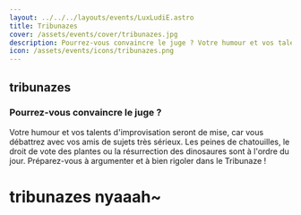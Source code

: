 ```yaml
---
layout: ../../../layouts/events/LuxLudiE.astro
title: Tribunazes
cover: /assets/events/cover/tribunazes.jpg
description: Pourrez-vous convaincre le juge ? Votre humour et vos talents d'improvisation seront de mise, car vous débattrez avec vos amis de sujets très sérieux. Les peines de chatouilles, le droit de vote des plantes ou la résurrection des dinosaures sont à l'ordre du jour. Préparez-vous à argumenter et à bien rigoler dans le Tribunaze !
icon: /assets/events/icons/tribunazes.png
---
```



<Section>

# tribunazes
<ColorLigne />

### Pourrez-vous convaincre le juge ?

Votre humour et vos talents d'improvisation seront de mise, car vous débattrez avec vos amis de sujets très sérieux. Les peines de chatouilles, le droit de vote des plantes ou la résurrection des dinosaures sont à l'ordre du jour. Préparez-vous à argumenter et à bien rigoler dans le Tribunaze !


</Section>


<SectionB>

# tribunazes nyaaah~

</SectionB>